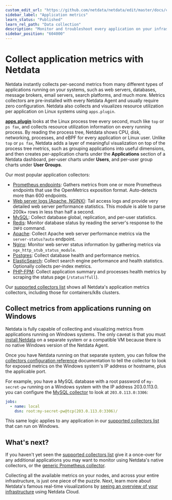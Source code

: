 ```yaml
---
custom_edit_url: "https://github.com/netdata/netdata/edit/master/docs/collect/application-metrics.md"
sidebar_label: "Application metrics"
learn_status: "Published"
learn_rel_path: "Data collection"
description: "Monitor and troubleshoot every application on your infrastructure with per-second metrics, zero configuration, and meaningful charts."
sidebar_position: "604000"
---
```



# Collect application metrics with Netdata

Netdata instantly collects per-second metrics from many different types of applications running on your systems, such as
web servers, databases, message brokers, email servers, search platforms, and much more. Metrics collectors are
pre-installed with every Netdata Agent and usually require zero configuration. Netdata also collects and visualizes
resource utilization per application on Linux systems using `apps.plugin`.

[**apps.plugin**](/docs/data-collection/apm/application-monitoring) looks at the Linux process tree every second, much like `top` or
`ps fax`, and collects resource utilization information on every running process. By reading the process tree, Netdata
shows CPU, disk, networking, processes, and eBPF for every application or Linux user. Unlike `top` or `ps fax`, Netdata
adds a layer of meaningful visualization on top of the process tree metrics, such as grouping applications into useful
dimensions, and then creates per-application charts under the **Applications** section of a Netdata dashboard, per-user
charts under **Users**, and per-user group charts under **User Groups**.

Our most popular application collectors:

- [Prometheus endpoints](/docs/data-collection/apm/openmetrics-endpoints): Gathers
  metrics from one or more Prometheus endpoints that use the OpenMetrics exposition format. Auto-detects more than 600
  endpoints.
- [Web server logs (Apache, NGINX)](/docs/data-collection/web-servers-and-web-proxies/web-logs/apache-nginx-microsoft-iis):
  Tail access logs and provide very detailed web server performance statistics. This module is able to parse 200k+
  rows in less than half a second.
- [MySQL](/docs/data-collection/database-servers/mysql-and-mariadb): Collect database global,
  replication, and per-user statistics.
- [Redis](/docs/data-collection/database-servers/redis): Monitor database status by
  reading the server's response to the `INFO` command.
- [Apache](/docs/data-collection/web-servers-and-web-proxies/apache): Collect Apache web server
  performance metrics via the `server-status?auto` endpoint.
- [Nginx](/docs/data-collection/web-servers-and-web-proxies/nginx): Monitor web server status
  information by gathering metrics via `ngx_http_stub_status_module`.
- [Postgres](/docs/data-collection/database-servers/postgressql): Collect database health
  and performance metrics.
- [ElasticSearch](/docs/data-collection/search-engines/elasticsearch): Collect search
  engine performance and health statistics. Optionally collects per-index metrics.
- [PHP-FPM](/docs/data-collection/web-servers-and-web-proxies/php-fpm): Collect application summary
  and processes health metrics by scraping the status page (`/status?full`).

Our [supported collectors list](/docs/data-collection/monitor-anything#service-and-application-collectors) shows all Netdata's
application metrics collectors, including those for containers/k8s clusters.

## Collect metrics from applications running on Windows

Netdata is fully capable of collecting and visualizing metrics from applications running on Windows systems. The only
caveat is that you must [install Netdata](/docs/install-the-netdata-agent) on a separate system or a compatible VM because there
is no native Windows version of the Netdata Agent.

Once you have Netdata running on that separate system, you can follow the [collectors configuration reference](/docs/data-collection/collectors-configuration) documentation to tell the collector to look for exposed metrics on the Windows system's IP
address or hostname, plus the applicable port.

For example, you have a MySQL database with a root password of `my-secret-pw` running on a Windows system with the IP
address 203.0.113.0. you can configure the [MySQL
collector](/docs/data-collection/database-servers/mysql-and-mariadb) to look at `203.0.113.0:3306`:

```yml
jobs:
  - name: local
    dsn: root:my-secret-pw@tcp(203.0.113.0:3306)/
```

This same logic applies to any application in our [supported collectors
list](/docs/data-collection/monitor-anything#service-and-application-collectors) that can run on Windows.

## What's next?

If you haven't yet seen the [supported collectors list](/docs/data-collection/monitor-anything) give it a once-over for any
additional applications you may want to monitor using Netdata's native collectors, or the [generic Prometheus
collector](/docs/data-collection/apm/openmetrics-endpoints).

Collecting all the available metrics on your nodes, and across your entire infrastructure, is just one piece of the
puzzle. Next, learn more about Netdata's famous real-time visualizations by [seeing an overview of your
infrastructure](/docs/netdata-dashboards-and-visualizations/infrastructure-overview) using Netdata Cloud.


